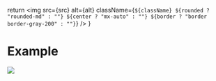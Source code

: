   return <img src={src} alt={alt} className={`${className} ${rounded ? "rounded-md" : ""} ${center ? "mx-auto" : ""} ${border ? "border border-gray-200" : ""}`} />
}

# Example

<Image rounded src="https://res.cloudinary.com/djp21wtxm/image/upload/v1655155361/i736x678-RXsIOIEFcQbN_pcnuar.png" className="w-48 mt-6"/>